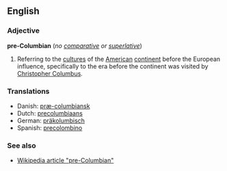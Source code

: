 ==English==
===Adjective===
'''pre-Columbian''' (''no [[comparative]] or [[superlative]]'')

#Referring to the [[culture]]s of the [[American]] [[continent]] before the European influence, specifically to the era before the continent was visited by [[w:Christopher Columbus|Christopher Columbus]].

===Translations===
*Danish: [[præ-columbiansk]]
*Dutch: [[precolumbiaans]]
*German: [[präkolumbisch]]
*Spanish: [[precolombino]]

===See also===
*[[w:pre-Columbian|Wikipedia article "pre-Columbian"]]